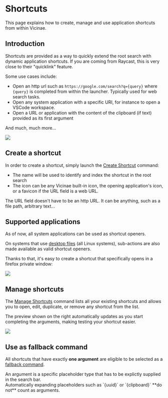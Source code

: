 # Shortcuts 

This page explains how to create, manage and use application shortcuts from within Vicinae.

## Introduction

Shortcuts are provided as a way to quickly extend the root search with dynamic application shortcuts.
If you are coming from Raycast, this is very close to their "quicklink" feature.

Some use cases include:

- Open an http url such as `https://google.com/search?q={query}` where `{query}` is completed from within the launcher. Typically used for web search tasks.
- Open any system application with a specific URI, for instance to open a VSCode workspace.
- Open a URL or application with the content of the clipboard (if text) provided as its first argument

And much, much more...

![](/shortcut-google.png)

## Create a shortcut

In order to create a shortcut, simply launch the [Create Shortcut](vicinae://extensions/vicinae/shortcut/create) command:

- The name will be used to identify and index the shortcut in the root search
- The icon can be any Vicinae built-in icon, the opening application's icon, or a favicon if the URL field is a web URL.

<Note>
The URL field doesn't have to be an http URL. It can be anything, such as a file path, arbitrary text... 
</Note>

## Supported applications

As of now, all system applications can be used as shortcut openers.

On systems that use [desktop files](https://specifications.freedesktop.org/desktop-entry-spec/latest/) (all Linux systems), sub-actions are also made available as valid shortcut openers.

Thanks to that, it's easy to create a shortcut that specifically opens in a firefox private window:

![](/shortcut-private-window.png)

## Manage shortcuts

The [Manage Shortcuts](vicinae://extensions/vicinae/shortcut/manage) command lists all your existing shortcuts and allows you to open, edit, duplicate, or remove any shortcut from the list.

The preview shown on the right automatically updates as you start completing the arguments, making testing your shortcut easier.

![](/manage-shortcuts.png)


## Use as fallback command

All shortcuts that have exactly **one argument** are eligible to be selected as a [fallback command](/fallback-commands).

<Warning>
An argument is a specific placeholder type that has to be explictly supplied in the search bar. <br /> Automatically expanding placeholders such as `{uuid}` or `{clipboard}` **do not** count as arguments.
</Warning>

